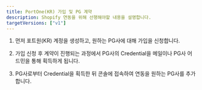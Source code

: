 ```yaml
---
title: PortOne(KR) 가입 및 PG 계약
description: Shopify 연동을 위해 선행해야할 내용을 설명합니다.
targetVersions: ["v1"]
---
```



1. 먼저 포트원(KR) 계정을 생성하고, 원하는 PG사에 대해 가입을 신청합니다.
   <Figure src="https://github.com/portone-io/developers.portone.io/assets/85064711/1d4f2b38-e06f-4656-bc69-661af26db968" />

2. 가입 신청 후 계약이 진행되는 과정에서 PG사의 Credential을 메일이나 PG사 어드민을 통해 획득하게 됩니다.

3. PG사로부터 Credential을 획득한 뒤 콘솔에 접속하여 연동을 원하는 PG사를 추가합니다.
   <Figure src="https://github.com/portone-io/developers.portone.io/assets/85064711/f04f87de-1003-45ad-977f-d9ccda337cbb" />
